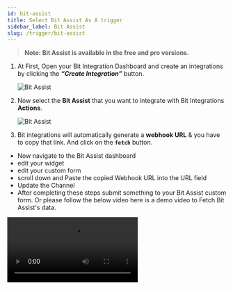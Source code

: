 ```yaml
---
id: bit-assist
title: Select Bit Assist As A trigger
sidebar_label: Bit Assist
slug: /trigger/bit-assist
---
```



> **Note:  Bit Assist is available in the free and pro versions.**

1. At First, Open your Bit Integration Dashboard and create an integrations by clicking the **_“Create Integration”_** button.

   <Image src="trigger/_create-integrations" alt="Bit Assist"  w="1020" h="350"/>

2. Now select the **Bit Assist** that you want to integrate with Bit Integrations **Actions**.

   <Image src="trigger/bit-assist/search-and-select" alt="Bit Assist" w="1020" h="350"/>

3.	Bit integrations will automatically generate a **webhook URL** & you have to copy that link. And click on the **`fetch`** button. 
 - Now navigate to the Bit Assist dashboard 
 - edit your widget 
 - edit your custom form
 - scroll down and Paste the copied Webhook URL into the URL field
 - Update the Channel
 - After completing these steps submit something to your Bit Assist custom form. Or please follow the below video here is a demo video to Fetch Bit Assist's data.
<Video src="bit-assist-fetch" alt="Bit Assist" w="1020" h="350" />
  

4. After successfully Fetched the data then click on Set Action button
   <Image src="trigger/bit-assist/click-set-action-button" alt="Bit Assist" w="1020" h="350"/>

:::info
  After completing these steps, the **Actions** list will appear, and select the action you want to integrate with your selected **Trigger**. Now you have to **authorize** the Action. To know more about authorization, Go to **Actions** from the left side menu and select the Action you want to integrate with your chosen trigger.
:::


<Feedback/>